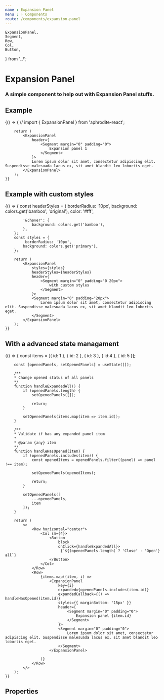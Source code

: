 ```yaml
---
name : Expansion Panel
menu : › Components
route: /components/expansion-panel
---
```


    ExpansionPanel,
    Segment,
    Row,
    Col,
    Button,
} from '../';


# Expansion Panel
### A simple component to help out with Expansion Panel stuffs.


## Example

<Playground>
    {() => {
        // import { ExpansionPanel } from 'aphrodite-react';

        return (
            <ExpansionPanel
                header={
                    <Segment margin="0" padding="0">
                        Expansion panel 1
                    </Segment>
                }>
                Lorem ipsum dolor sit amet, consectetur adipiscing elit. Suspendisse malesuada lacus ex, sit amet blandit leo lobortis eget.
            </ExpansionPanel>
        );
    }}
</Playground>


## Example with custom styles

<Playground>
    {() => {
        const headerStyles = {
            borderRadius: '10px',
            background: colors.get('bamboo', 'original'),
            color: '#fff',

            '&:hover': {
                background: colors.get('bamboo'),
            },
        };
        const styles = {
             borderRadius: '10px',
            background: colors.get('primary'),
        };

        return (
            <ExpansionPanel
                styles={styles}
                headerStyles={headerStyles}
                header={
                    <Segment margin="0" padding="0 20px">
                        with custom styles
                    </Segment>
                }>
                <Segment margin="0" padding="20px">
                    Lorem ipsum dolor sit amet, consectetur adipiscing elit. Suspendisse malesuada lacus ex, sit amet blandit leo lobortis eget.
                </Segment>
            </ExpansionPanel>
        );
    }}
</Playground>


## With a advanced state managament

<Playground>
    {() => {
        const items = [{ id: 1 }, { id: 2 }, { id: 3 }, { id:4 }, { id: 5 }];

        const [openedPanels, setOpenedPanels] = useState([]);

        /**
        * Change opened status of all panels
        */
        function handleExpandedAll() {
            if (openedPanels.length) {
                setOpenedPanels([]);

                return;
            }

            setOpenedPanels(items.map(item => item.id));
        }

        /**
        * Validate if has any expanded panel item
        *
        * @param {any} item
        */
        function handleHasOpened(item) {
            if (openedPanels.includes(item)) {
                const openedItems = openedPanels.filter((panel) => panel !== item);

                setOpenedPanels(openedItems);

                return;
            }

            setOpenedPanels([
                ...openedPanels,
                item
            ]);
        }

        return (
            <>
                <Row horizontal="center">
                    <Col sm={4}>
                        <Button
                            block
                            onClick={handleExpandedAll}>
                             {`${(openedPanels.length) ? 'Close' : 'Open'} all`}
                        </Button>
                    </Col>
                </Row>
                <Row>
                    {items.map((item, i) =>
                        <ExpansionPanel
                            key={i}
                            expanded={openedPanels.includes(item.id)}
                            expandedCallback={() => handleHasOpened(item.id)}
                            styles={{ marginBottom: '15px' }}
                            header={
                                <Segment margin="0" padding="0">
                                    Expansion panel {item.id}
                                </Segment>
                            }>
                            <Segment margin="0" padding="0">
                                Lorem ipsum dolor sit amet, consectetur adipiscing elit. Suspendisse malesuada lacus ex, sit amet blandit leo lobortis eget.
                            </Segment>
                        </ExpansionPanel>

                    )}
                </Row>
            </>
        );
    }}
</Playground>


## Properties

<Props of={ExpansionPanel} />
